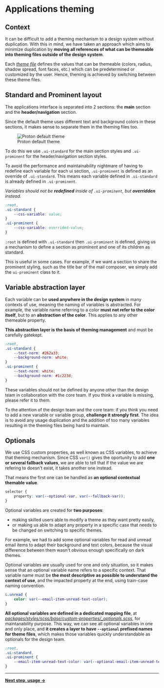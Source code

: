 
<Meta title="Design System / Theming / Explanations" />

# Applications theming

## Context

It can be difficult to add a theming mechanism to a design system without duplication. With this in mind, we have taken an approach which aims to minimize duplication by **moving all references of what can be themeable into theming files outside of the design system**.

Each [_theme file_](https://gitlab.protontech.ch/web/clients/-/tree/main/packages/styles/scss/themes) defines the values that can be themeable (colors, radius, shadow spread, font faces, etc.) which can be predetermined or customized by the user. Hence, theming is achieved by switching between these theme files.

## Standard and Prominent layout

The applications interface is separated into 2 sections: the **main** section and the **header/navigation** section.

Since the default theme uses different text and background colors in these sections, it makes sense to separate them in the theming files too.

<figure className="text-center">
    <img className="shadow-lifted w25" src={themeDefaultSvg} alt="Proton default theme" />
    <figcaption className="text-sm mt0-5 mb0 text-italic">Proton default theme</figcaption>
</figure>

To do this we use `.ui-standard` for the main section styles and `.ui-prominent` for the header/navigation section styles.

To avoid the performance and maintainability nightmare of having to redefine each variable for each ui section, `.ui-prominent` is defined as an override of `.ui-standard`. This means each variable defined in `.ui-standard` is already defined in `.ui-prominent`.

_Variables should not be **redefined** inside of `.ui-prominent`, but **overridden** instead._

```css
:root,
.ui-standard {
    --css-variable: value;
}
.ui-prominent {
    --css-variable: overrided-value;
}
```

`:root` is defined with `.ui-standard` then `.ui-prominent` is defined, giving us a mechanism to define a section as prominent and one of its children as standard.

This is useful in some cases. For example, if we want a section to share the prominent styling, such as the title bar of the mail composer, we simply add the `ui-prominent` class to it.

## Variable abstraction layer

Each variable can be **used anywhere in the design system** in many contexts of use, meaning the naming of variables is abstracted. For example, the variable name referring to a color **must not refer to the color itself**, but to an **abstraction of the color**. This applies to any other themeable property.

**This abstraction layer is the basis of theming management** and must be carefully gatekept.

```css
:root,
.ui-standard {
    --text-norm: #262a33;
    --background-norm: white;
}
.ui-prominent {
    --text-norm: white;
    --background-norm: #1c223d;
}
```

<Alert type="info">
    These variables should not be defined by anyone other than the design team in collaboration with the core team. If
    you think a variable is missing, please refer it to them.
</Alert>

To the attention of the design team and the core team: if you think you need to add a new variable or variable group, **challenge it strongly first**. The idea is to avoid any usage duplication and the addition of too many variables resulting in the theming files being hard to maintain.

## Optionals

We use CSS custom properties, as well known as CSS variables, to achieve that theming mechanism. Since CSS `var()` gives the oportunity to add **one or several fallback values**, we are able to tell that if the value we are refering to doesn't exist, it takes another one instead.

That means the first one can be handled as **an optional contextual themable value**.

```css
selector {
    property: var(--optional-var, var(--fallback-var));
}
```

Optional variables are created for **two purposes**:

-   making skilled users able to modify a theme as they want pretty easily,
-   or making us able to adapt any property in a specific case that needs to be changed on switching to specific themes.

For example, we had to add some optional variables for read and unread email items to adapt their background and text colors, because the visual difference between them wasn't obvious enough specifically on dark themes.

Optional variables are usually used for one and only situation, so it makes sense that an optional variable name refers to a specific context. That variable name must be **the most descriptive as possible to understand the context of use**, and the impacted property at the end, using train-case naming convention.

```css
&.unread {
    color: var(--email-item-unread-text-color);
}
```

**All optional variables are defined in a dedicated mapping file**, at [_packages/styles/scss/base/custom-properties/\_optionals.scss_](https://gitlab.protontech.ch/web/clients/-/blob/main/packages/styles/scss/base/custom-properties/_optionals.scss), for maintanability purpose. This way, we can see all optional variables in one and only place, and **it creates a layer to have `--optional` prefixed names for theme files**, which makes those variables quickly understandable as optionals for the design team.

```css
:root,
.ui-standard,
.ui-prominent {
    --email-item-unread-text-color: var(--optional-email-item-unread-text-color, var(--text-norm));
}
```

---

**[Next step, usage &rarr;](?path=/docs/design-system-theming-usage--page)**
